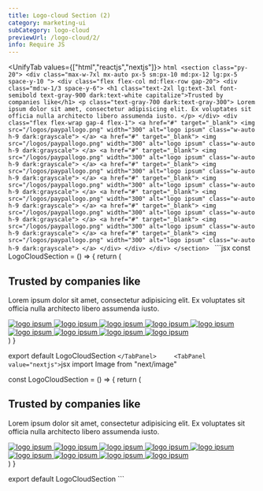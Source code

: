 ```yaml
---
title: Logo-cloud Section (2)
category: marketing-ui
subCategory: logo-cloud
previewUrl: /logo-cloud/2/
info: Require JS
---
```


<UnifyTab values={["html","reactjs","nextjs"]}>
    <TabPanel value="html">
    ```html
    <section class="py-20">
        <div class="max-w-7xl mx-auto px-5 sm:px-10 md:px-12 lg:px-5 space-y-10 ">
            <div class="flex flex-col md:flex-row gap-20">
                <div class="md:w-1/3 space-y-6">
                    <h1 class="text-2xl lg:text-3xl font-semibold text-gray-900 dark:text-white capitalize">Trusted by companies like</h1>
                    <p class="text-gray-700 dark:text-gray-300">
                        Lorem ipsum dolor sit amet, consectetur adipisicing elit. Ex voluptates sit officia nulla architecto libero assumenda iusto.
                    </p>
                </div>
                <div class="flex flex-wrap gap-4 flex-1">
                    <a href="#" target="_blank">
                        <img src="/logos/paypallogo.png" width="300" alt="logo ipsum" class="w-auto h-9 dark:grayscale">
                    </a>
                    <a href="#" target="_blank">
                        <img src="/logos/paypallogo.png" width="300" alt="logo ipsum" class="w-auto h-9 dark:grayscale">
                    </a>
                    <a href="#" target="_blank">
                        <img src="/logos/paypallogo.png" width="300" alt="logo ipsum" class="w-auto h-9 dark:grayscale">
                    </a>
                    <a href="#" target="_blank">
                        <img src="/logos/paypallogo.png" width="300" alt="logo ipsum" class="w-auto h-9 dark:grayscale">
                    </a>
                    <a href="#" target="_blank">
                        <img src="/logos/paypallogo.png" width="300" alt="logo ipsum" class="w-auto h-9 dark:grayscale">
                    </a>
                    <a href="#" target="_blank">
                        <img src="/logos/paypallogo.png" width="300" alt="logo ipsum" class="w-auto h-9 dark:grayscale">
                    </a>
                    <a href="#" target="_blank">
                        <img src="/logos/paypallogo.png" width="300" alt="logo ipsum" class="w-auto h-9 dark:grayscale">
                    </a>
                    <a href="#" target="_blank">
                        <img src="/logos/paypallogo.png" width="300" alt="logo ipsum" class="w-auto h-9 dark:grayscale">
                    </a>
                    <a href="#" target="_blank">
                        <img src="/logos/paypallogo.png" width="300" alt="logo ipsum" class="w-auto h-9 dark:grayscale">
                    </a>
                </div>
            </div>
        </div>
    </section>
    ```
    </TabPanel>
    <TabPanel value="reactjs">
    ```jsx
const LogoCloudSection = () => {
    return (
        <section className="py-20">
            <div className="max-w-7xl mx-auto px-5 sm:px-10 md:px-12 lg:px-5 space-y-10 ">
                <div className="flex flex-col md:flex-row gap-20">
                    <div className="md:w-1/3 space-y-6">
                        <h1 className="text-2xl lg:text-3xl font-semibold text-gray-900 dark:text-white capitalize">Trusted by companies like</h1>
                        <p className="text-gray-700 dark:text-gray-300">
                            Lorem ipsum dolor sit amet, consectetur adipisicing elit. Ex voluptates sit officia nulla architecto libero assumenda iusto.
                        </p>
                    </div>
                    <div className="flex flex-wrap gap-4 flex-1">
                        <a href="#" target="_blank">
                            <img src="/logos/paypallogo.png" width={300} alt="logo ipsum" className="w-auto h-9 dark:grayscale" />
                        </a>
                        <a href="#" target="_blank">
                            <img src="/logos/paypallogo.png" width={300} alt="logo ipsum" className="w-auto h-9 dark:grayscale" />
                        </a>
                        <a href="#" target="_blank">
                            <img src="/logos/paypallogo.png" width={300} alt="logo ipsum" className="w-auto h-9 dark:grayscale" />
                        </a>
                        <a href="#" target="_blank">
                            <img src="/logos/paypallogo.png" width={300} alt="logo ipsum" className="w-auto h-9 dark:grayscale" />
                        </a>
                        <a href="#" target="_blank">
                            <img src="/logos/paypallogo.png" width={300} alt="logo ipsum" className="w-auto h-9 dark:grayscale" />
                        </a>
                        <a href="#" target="_blank">
                            <img src="/logos/paypallogo.png" width={300} alt="logo ipsum" className="w-auto h-9 dark:grayscale" />
                        </a>
                        <a href="#" target="_blank">
                            <img src="/logos/paypallogo.png" width={300} alt="logo ipsum" className="w-auto h-9 dark:grayscale" />
                        </a>
                        <a href="#" target="_blank">
                            <img src="/logos/paypallogo.png" width={300} alt="logo ipsum" className="w-auto h-9 dark:grayscale" />
                        </a>
                        <a href="#" target="_blank">
                            <img src="/logos/paypallogo.png" width={300} alt="logo ipsum" className="w-auto h-9 dark:grayscale" />
                        </a>
                    </div>
                </div>
            </div>
        </section>
    )
}

export default LogoCloudSection
    ```
    </TabPanel>    
    <TabPanel value="nextjs">
    ```jsx
import Image from "next/image"

const LogoCloudSection = () => {
    return (
        <section className="py-20">
            <div className="max-w-7xl mx-auto px-5 sm:px-10 md:px-12 lg:px-5 space-y-10 ">
                <div className="flex flex-col md:flex-row gap-20">
                    <div className="md:w-1/3 space-y-6">
                        <h1 className="text-2xl lg:text-3xl font-semibold text-gray-900 dark:text-white capitalize">Trusted by companies like</h1>
                        <p className="text-gray-700 dark:text-gray-300">
                            Lorem ipsum dolor sit amet, consectetur adipisicing elit. Ex voluptates sit officia nulla architecto libero assumenda iusto.
                        </p>
                    </div>
                    <div className="flex flex-wrap gap-4 flex-1">
                        <a href="#" target="_blank" rel="noreferer">
                            <Image src="/logos/paypallogo.png" width={300} height={80} alt="logo ipsum" className="w-auto h-9 dark:grayscale" />
                        </a>
                        <a href="#" target="_blank" rel="noreferer">
                            <Image src="/logos/paypallogo.png" width={300} height={80} alt="logo ipsum" className="w-auto h-9 dark:grayscale" />
                        </a>
                        <a href="#" target="_blank" rel="noreferer">
                            <Image src="/logos/paypallogo.png" width={300} height={80} alt="logo ipsum" className="w-auto h-9 dark:grayscale" />
                        </a>
                        <a href="#" target="_blank" rel="noreferer">
                            <Image src="/logos/paypallogo.png" width={300} height={80} alt="logo ipsum" className="w-auto h-9 dark:grayscale" />
                        </a>
                        <a href="#" target="_blank" rel="noreferer">
                            <Image src="/logos/paypallogo.png" width={300} height={80} alt="logo ipsum" className="w-auto h-9 dark:grayscale" />
                        </a>
                        <a href="#" target="_blank" rel="noreferer">
                            <Image src="/logos/paypallogo.png" width={300} height={80} alt="logo ipsum" className="w-auto h-9 dark:grayscale" />
                        </a>
                        <a href="#" target="_blank" rel="noreferer">
                            <Image src="/logos/paypallogo.png" width={300} height={80} alt="logo ipsum" className="w-auto h-9 dark:grayscale" />
                        </a>
                        <a href="#" target="_blank" rel="noreferer">
                            <Image src="/logos/paypallogo.png" width={300} height={80} alt="logo ipsum" className="w-auto h-9 dark:grayscale" />
                        </a>
                        <a href="#" target="_blank" rel="noreferer">
                            <Image src="/logos/paypallogo.png" width={300} height={80} alt="logo ipsum" className="w-auto h-9 dark:grayscale" />
                        </a>
                    </div>
                </div>
            </div>
        </section>
    )
}

export default LogoCloudSection
    ```
    </TabPanel>
</UnifyTab>

